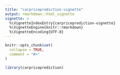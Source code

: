 ```yaml
---
title: "carpriceprediction-vignette"
output: rmarkdown::html_vignette
vignette: >
  %\VignetteIndexEntry{carpriceprediction-vignette}
  %\VignetteEngine{knitr::rmarkdown}
  %\VignetteEncoding{UTF-8}
---
```


```r
knitr::opts_chunk$set(
  collapse = TRUE,
  comment = "#>"
)
```

```r
library(carpriceprediction)
```
